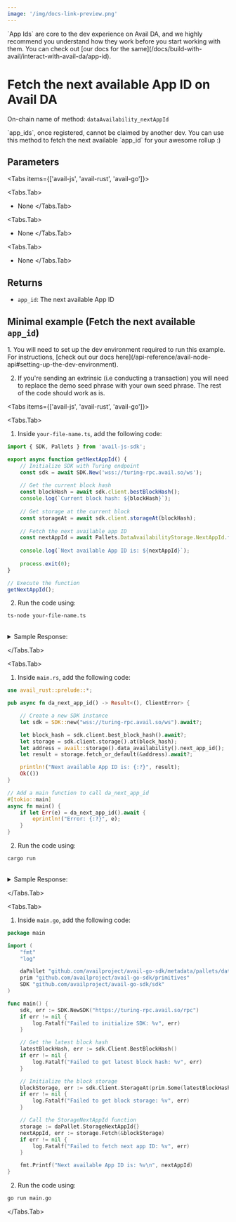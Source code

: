 ```yaml
---
image: '/img/docs-link-preview.png'
---
```



<Callout type="info">
`App Ids` are core to the dev experience on Avail DA, and we highly recommend you understand how they work before you start working with them.
You can check out [our docs for the same](/docs/build-with-avail/interact-with-avail-da/app-id).
</Callout>

# Fetch the next available App ID on Avail DA

On-chain name of method: `dataAvailability_nextAppId`

<Callout type="info">
`app_ids`, once registered, cannot be claimed by another dev.
You can use this method to fetch the next available `app_id` for your awesome rollup :)
</Callout>

## Parameters

<Tabs items={['avail-js', 'avail-rust', 'avail-go']}>

<Tabs.Tab>
- None
</Tabs.Tab>

<Tabs.Tab>
- None
</Tabs.Tab>

<Tabs.Tab>
- None
</Tabs.Tab>

</Tabs>

## Returns

- `app_id`: The next available App ID

## Minimal example (Fetch the next available `app_id`)

<Callout type="info">
1. You will need to set up the dev environment required to run this example. 
For instructions, [check out our docs here](/api-reference/avail-node-api#setting-up-the-dev-environment).

2. If you're sending an extrinsic (i.e conducting a transaction) you will need to replace the demo seed phrase with your own seed phrase.
The rest of the code should work as is.
</Callout>

<Tabs items={['avail-js', 'avail-rust', 'avail-go']}>

<Tabs.Tab>

1. Inside `your-file-name.ts`, add the following code:

```typescript showLineNumbers filename="avail-js"
import { SDK, Pallets } from 'avail-js-sdk';

export async function getNextAppId() {
    // Initialize SDK with Turing endpoint
    const sdk = await SDK.New('wss://turing-rpc.avail.so/ws');
    
    // Get the current block hash
    const blockHash = await sdk.client.bestBlockHash();
    console.log(`Current block hash: ${blockHash}`);
    
    // Get storage at the current block
    const storageAt = await sdk.client.storageAt(blockHash);
    
    // Fetch the next available app ID
    const nextAppId = await Pallets.DataAvailabilityStorage.NextAppId.fetch(storageAt);
    
    console.log(`Next available App ID is: ${nextAppId}`);
    
    process.exit(0);
}

// Execute the function
getNextAppId();
```

2. Run the code using:

```bash filename="terminal"
ts-node your-file-name.ts
```

<br/>
<details className="border p-3 rounded-md bg-[#EFF6FF]">
<summary>Sample Response:</summary>
```json
99
```
</details>

</Tabs.Tab>

<Tabs.Tab>

1. Inside `main.rs`, add the following code:

```rust showLineNumbers filename="avail-rust" showLineNumbers filename="avail-rust"
use avail_rust::prelude::*;

pub async fn da_next_app_id() -> Result<(), ClientError> {

    // Create a new SDK instance
    let sdk = SDK::new("wss://turing-rpc.avail.so/ws").await?;

    let block_hash = sdk.client.best_block_hash().await?;
    let storage = sdk.client.storage().at(block_hash);
    let address = avail::storage().data_availability().next_app_id();
    let result = storage.fetch_or_default(&address).await?;

    println!("Next available App ID is: {:?}", result);
    Ok(())
}

// Add a main function to call da_next_app_id
#[tokio::main]
async fn main() {
    if let Err(e) = da_next_app_id().await {
        eprintln!("Error: {:?}", e);
    }
}
```

2. Run the code using:

```bash filename="terminal"
cargo run
```

<br/>
<details className="border p-3 rounded-md bg-[#EFF6FF]">
<summary>Sample Response:</summary>
```json
Some(
    AppId(
        99,
    ),
)
```
</details>

</Tabs.Tab>

<Tabs.Tab>

1. Inside `main.go`, add the following code:

```go showLineNumbers filename="avail-go"
package main

import (
	"fmt"
	"log"

	daPallet "github.com/availproject/avail-go-sdk/metadata/pallets/data_availability"
	prim "github.com/availproject/avail-go-sdk/primitives"
	SDK "github.com/availproject/avail-go-sdk/sdk"
)

func main() {
	sdk, err := SDK.NewSDK("https://turing-rpc.avail.so/rpc")
	if err != nil {
		log.Fatalf("Failed to initialize SDK: %v", err)
	}

	// Get the latest block hash
	latestBlockHash, err := sdk.Client.BestBlockHash()
	if err != nil {
		log.Fatalf("Failed to get latest block hash: %v", err)
	}

	// Initialize the block storage
	blockStorage, err := sdk.Client.StorageAt(prim.Some(latestBlockHash))
	if err != nil {
		log.Fatalf("Failed to get block storage: %v", err)
	}

	// Call the StorageNextAppId function
	storage := daPallet.StorageNextAppId{}
	nextAppId, err := storage.Fetch(&blockStorage)
	if err != nil {
		log.Fatalf("Failed to fetch next app ID: %v", err)
	}

	fmt.Printf("Next available App ID is: %v\n", nextAppId)
}
```

2. Run the code using:

```bash filename="terminal"
go run main.go
``` 

</Tabs.Tab>

</Tabs>

